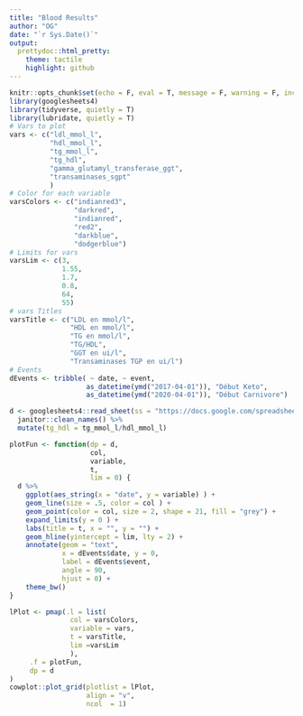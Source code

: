 ```yaml
---
title: "Blood Results"
author: "OG"
date: "`r Sys.Date()`"
output:
  prettydoc::html_pretty:
    theme: tactile
    highlight: github
---
```


```r
knitr::opts_chunk$set(echo = F, eval = T, message = F, warning = F, include = F)
library(googlesheets4)
library(tidyverse, quietly = T)
library(lubridate, quietly = T)
# Vars to plot
vars <- c("ldl_mmol_l",
          "hdl_mmol_l",
          "tg_mmol_l",
          "tg_hdl",
          "gamma_glutamyl_transferase_ggt",
          "transaminases_sgpt"
          ) 
# Color for each variable
varsColors <- c("indianred3",
                "darkred",
                "indianred",
                "red2",
                "darkblue",
                "dodgerblue")
# Limits for vars
varsLim <- c(3,
             1.55,
             1.7,
             0.8,
             64,
             55)
# vars Titles
varsTitle <- c("LDL en mmol/l",
               "HDL en mmol/l",
               "TG en mmol/l",
               "TG/HDL", 
               "GGT en ui/l",
               "Transaminases TGP en ui/l")
# Events
dEvents <- tribble( ~ date, ~ event,
                   as_datetime(ymd("2017-04-01")), "Début Keto",
                   as_datetime(ymd("2020-04-01")), "Début Carnivore")
```

```r
d <- googlesheets4::read_sheet(ss = "https://docs.google.com/spreadsheets/d/1Lwd509PG4EQZKsku1dxK-Lsw0e_CFmaBRo7K97MPYWE/edit?usp=sharing") %>% 
  janitor::clean_names() %>% 
  mutate(tg_hdl = tg_mmol_l/hdl_mmol_l)
```

```r
plotFun <- function(dp = d,
                    col,
                    variable,
                    t,
                    lim = 0) {
  d %>% 
    ggplot(aes_string(x = "date", y = variable) ) +
    geom_line(size = .5, color = col ) +
    geom_point(color = col, size = 2, shape = 21, fill = "grey") + 
    expand_limits(y = 0 ) +
    labs(title = t, x = "", y = "") +
    geom_hline(yintercept = lim, lty = 2) +
    annotate(geom = "text",
             x = dEvents$date, y = 0,
             label = dEvents$event,
             angle = 90, 
             hjust = 0) +
    theme_bw()
}
```

```r
lPlot <- pmap(.l = list(
               col = varsColors,
               variable = vars,
               t = varsTitle,
               lim =varsLim
               ),
     .f = plotFun,
     dp = d
)
cowplot::plot_grid(plotlist = lPlot, 
                   align = "v",
                   ncol  = 1)
```

